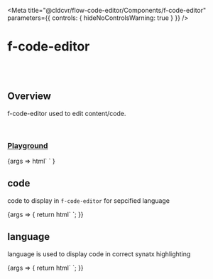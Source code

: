 
<Meta
	title="@cldcvr/flow-code-editor/Components/f-code-editor"
	parameters={{
		controls: { hideNoControlsWarning: true }
	}}
/>

# f-code-editor

<br />
<br />

## Overview

<f-divider></f-divider>

f-code-editor used to edit content/code.

<br />

### [Playground](/story/cldcvr-flow-code-editor-components-f-code-editor--playground)

<Canvas>
	<Story
		name="Playground"
		argTypes={{
			code: { control: "text" },
			language: {
				control: "select",
				options: [
					"scala",
					"python",
					"json",
					"css",
					"scss",
					"less",
					"html",
					"javascript",
					"typescript"
				]
			}
		}}
		args={{
			code: `object ScalaExample{  
    def main(args:Array[String]){  
        println "Hello Scala"  
    }  
}  `,
			language: "scala"
		}}
	>
		{args =>
			html`<f-div padding="x-large" height="100%">
				<f-code-editor .code=${args.code} .language=${args.language}></f-code-editor>
			</f-div>`
		}
	</Story>
</Canvas>

<br />

## code

<f-divider></f-divider>

code to display in `f-code-editor` for sepcified language

<Canvas>
	<Story
		name="code"
		argTypes={{
			code: { control: false },
			language: { control: false }
		}}
		args={{
			code: `object ScalaExample{  
    def main(args:Array[String]){  
        println "Hello Scala"  
    }  
}  `,
			language: "scala"
		}}
	>
		{args => {
			return html`
				<f-div padding="x-large" height="100%">
					<f-code-editor .code=${args.code} .language=${args.language}></f-code-editor>
				</f-div>
			`;
		}}
	</Story>
</Canvas>

## language

<f-divider></f-divider>

language is used to display code in correct synatx highlighting

<Canvas>
	<Story
		name="language"
		argTypes={{
			code: { control: false },
			language: { control: false }
		}}
		args={{
			code: `object ScalaExample{  
    def main(args:Array[String]){  
        println "Hello Scala"  
    }  
}  `,
			language: "scala"
		}}
	>
		{args => {
			return html`
				<f-div padding="x-large" height="100%">
					<f-code-editor .code=${args.code} .language=${args.language}></f-code-editor>
				</f-div>
			`;
		}}
	</Story>
</Canvas>
